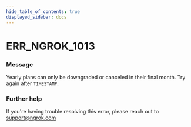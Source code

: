 ```yaml
---
hide_table_of_contents: true
displayed_sidebar: docs
---
```



# ERR_NGROK_1013

### Message

Yearly plans can only be downgraded or canceled in their final month. Try again after `TIMESTAMP`.

<ErrorDetails error="err_ngrok_1013" />

### Further help

If you're having trouble resolving this error, please reach out to [support@ngrok.com](mailto:support@ngrok.com?subject=Help%20with%20ERR_NGROK_1013)


